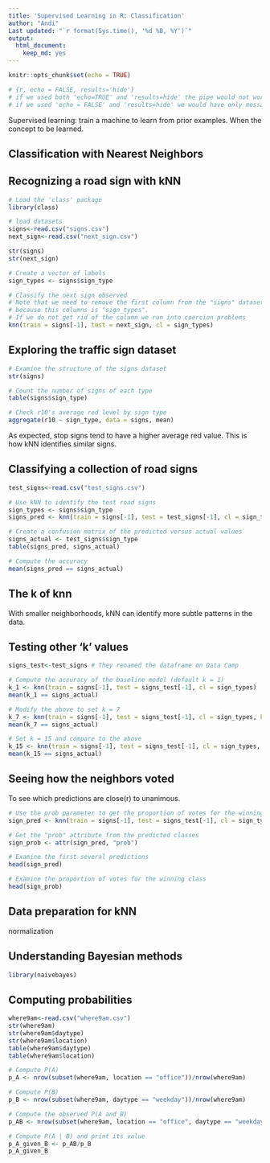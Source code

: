 ```yaml
---
title: 'Supervised Learning in R: Classification'
author: "Andi"
Last updated: "`r format(Sys.time(), '%d %B, %Y')`"
output: 
  html_document: 
    keep_md: yes
---
```


```r
knitr::opts_chunk$set(echo = TRUE)
```

```r
# {r, echo = FALSE, results='hide'}
# if we used both 'echo=TRUE' and 'results=hide' the pipe would not work properly
# if we used 'echo = FALSE' and 'results=hide' we would have only messages (i.e. attaching package) If we don't want them we set 'error = FALSE', 'warning = FALSE', and 'message = FALSE'.
```

Supervised learning: train a machine to learn from prior examples. When the concept to be learned.

## Classification with Nearest Neighbors

## Recognizing a road sign with kNN

```r
# Load the 'class' package
library(class)

# load datasets
signs<-read.csv("signs.csv")
next_sign<-read.csv("next_sign.csv")

str(signs)
str(next_sign)

# Create a vector of labels
sign_types <- signs$sign_type

# Classify the next sign observed
# Note that we need to remove the first column from the "signs" dataset 
# because this columns is "sign_types".
# If we do not get rid of the column we run into coercion problems
knn(train = signs[-1], test = next_sign, cl = sign_types)
```

## Exploring the traffic sign dataset

```r
# Examine the structure of the signs dataset
str(signs)

# Count the number of signs of each type
table(signs$sign_type)

# Check r10's average red level by sign type
aggregate(r10 ~ sign_type, data = signs, mean)
```

As expected, stop signs tend to have a higher average red value. This is how kNN identifies similar signs.

## Classifying a collection of road signs

```r
test_signs<-read.csv("test_signs.csv")

# Use kNN to identify the test road signs
sign_types <- signs$sign_type
signs_pred <- knn(train = signs[-1], test = test_signs[-1], cl = sign_types)

# Create a confusion matrix of the predicted versus actual values
signs_actual <- test_signs$sign_type
table(signs_pred, signs_actual)

# Compute the accuracy
mean(signs_pred == signs_actual)
```

## The k of knn

With smaller neighborhoods, kNN can identify more subtle patterns in the data.

## Testing other 'k' values

```r
signs_test<-test_signs # They renamed the dataframe on Data Camp

# Compute the accuracy of the baseline model (default k = 1)
k_1 <- knn(train = signs[-1], test = signs_test[-1], cl = sign_types)
mean(k_1 == signs_actual)

# Modify the above to set k = 7
k_7 <- knn(train = signs[-1], test = signs_test[-1], cl = sign_types, k = 7)
mean(k_7 == signs_actual)

# Set k = 15 and compare to the above
k_15 <- knn(train = signs[-1], test = signs_test[-1], cl = sign_types, k = 15)
mean(k_15 == signs_actual)
```

## Seeing how the neighbors voted

To see which predictions are close(r) to unanimous.

```r
# Use the prob parameter to get the proportion of votes for the winning class
sign_pred <- knn(train = signs[-1], test = signs_test[-1], cl = sign_types, prob = TRUE, k = 7)

# Get the "prob" attribute from the predicted classes
sign_prob <- attr(sign_pred, "prob")

# Examine the first several predictions
head(sign_pred)

# Examine the proportion of votes for the winning class
head(sign_prob)
```

## Data preparation for kNN

normalization

## Understanding Bayesian methods

```r
library(naivebayes)
```

## Computing probabilities

```r
where9am<-read.csv("where9am.csv")
str(where9am)
str(where9am$daytype)
str(where9am$location)
table(where9am$daytype)
table(where9am$location)

# Compute P(A) 
p_A <- nrow(subset(where9am, location == "office"))/nrow(where9am)

# Compute P(B)
p_B <- nrow(subset(where9am, daytype == "weekday"))/nrow(where9am)

# Compute the observed P(A and B)
p_AB <- nrow(subset(where9am, location == "office", daytype == "weekday"))/nrow(where9am)

# Compute P(A | B) and print its value
p_A_given_B <- p_AB/p_B
p_A_given_B
```


